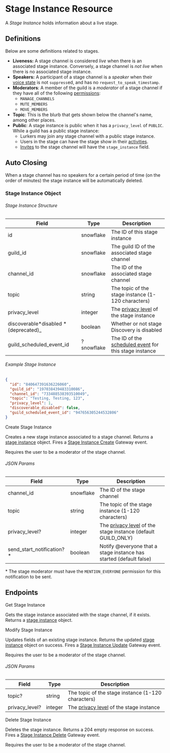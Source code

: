 # Stage Instance Resource

A _Stage Instance_ holds information about a live stage.

## Definitions

Below are some definitions related to stages.

- **Liveness:** A stage channel is considered _live_ when there is an associated stage instance. Conversely, a stage channel is _not live_ when there is no associated stage instance.
- **Speakers:** A participant of a stage channel is a _speaker_ when their [voice state](/resources/voice#voice-state-object)
  is not `suppress`ed, and has no `request_to_speak_timestamp`.
- **Moderators**: A member of the guild is a _moderator_ of a stage channel if they have all of the following [permissions](/topics/permissions#permissions):
  - `MANAGE_CHANNELS`
  - `MUTE_MEMBERS`
  - `MOVE_MEMBERS`
- **Topic**: This is the blurb that gets shown below the channel's name, among other places.
- **Public**: A stage instance is public when it has a `privacy_level` of `PUBLIC`. While a guild has a public stage instance:
  - Lurkers may join any stage channel with a public stage instance.
  - Users in the stage can have the stage show in their [activities](/topics/gateway#presence).
  - [Invites](/resources/invite#invite-object) to the stage channel will have the `stage_instance` field.

## Auto Closing

When a stage channel has no speakers for a certain period of time (on the order of minutes) the stage instance will be automatically deleted.

### Stage Instance Object

###### Stage Instance Structure

| Field                                 | Type       | Description                                                                                                            |
| ------------------------------------- | ---------- | ---------------------------------------------------------------------------------------------------------------------- |
| id                                    | snowflake  | The ID of this stage instance                                                                                          |
| guild_id                              | snowflake  | The guild ID of the associated stage channel                                                                           |
| channel_id                            | snowflake  | The ID of the associated stage channel                                                                                 |
| topic                                 | string     | The topic of the stage instance (1-120 characters)                                                                     |
| privacy_level                         | integer    | The [privacy level](/resources/guild#privacy-level) of the stage instance                                              |
| discoverable*disabled *(deprecated)\_ | boolean    | Whether or not stage Discovery is disabled                                                                             |
| guild_scheduled_event_id              | ?snowflake | The ID of the [scheduled event](/resources/guild-scheduled-event#guild-scheduled-event-object) for this stage instance |

###### Example Stage Instance

```json
{
  "id": "840647391636226060",
  "guild_id": "197038439483310086",
  "channel_id": "733488538393510049",
  "topic": "Testing, Testing, 123",
  "privacy_level": 1,
  "discoverable_disabled": false,
  "guild_scheduled_event_id": "947656305244532806"
}
```

<RouteHeader method="POST" url="/stage-instances" supportsAuditReason>
  Create Stage Instance
</RouteHeader>

Creates a new stage instance associated to a stage channel. Returns a [stage instance](#DOCS_RESOURCES_STAGE_INSTANCE/stage-instance-object) object. Fires a [Stage Instance Create](/topics/gateway-events#stage-instance-create) Gateway event.

Requires the user to be a moderator of the stage channel.

###### JSON Params

| Field                      | Type      | Description                                                                                    |
| -------------------------- | --------- | ---------------------------------------------------------------------------------------------- |
| channel_id                 | snowflake | The ID of the stage channel                                                                    |
| topic                      | string    | The topic of the stage instance (1-120 characters)                                             |
| privacy_level?             | integer   | The [privacy level](/resources/guild#privacy-level) of the stage instance (default GUILD_ONLY) |
| send_start_notification?\* | boolean   | Notify @everyone that a stage instance has started (default false)                             |

\* The stage moderator must have the `MENTION_EVERYONE` permission for this notification to be sent.

## Endpoints

<RouteHeader method="GET" url="/stage-instances/{channel.id}">
  Get Stage Instance
</RouteHeader>

Gets the stage instance associated with the stage channel, if it exists. Returns a [stage instance](#stage-instance-object) object.

<RouteHeader method="PATCH" url="/stage-instances/{channel.id}" supportsAuditReason>
  Modify Stage Instance
</RouteHeader>

Updates fields of an existing stage instance. Returns the updated [stage instance](#stage-instance-object) object on success. Fires a [Stage Instance Update](/topics/gateway-events#stage-instance-update) Gateway event.

Requires the user to be a moderator of the stage channel.

###### JSON Params

| Field          | Type    | Description                                                               |
| -------------- | ------- | ------------------------------------------------------------------------- |
| topic?         | string  | The topic of the stage instance (1-120 characters)                        |
| privacy_level? | integer | The [privacy level](/resources/guild#privacy-level) of the stage instance |

<RouteHeader method="DELETE" url="/stage-instances/{channel.id}" supportsAuditReason>
  Delete Stage Instance
</RouteHeader>

Deletes the stage instance. Returns a 204 empty response on success. Fires a [Stage Instance Delete](/topics/gateway-events#stage-instance-delete) Gateway event.

Requires the user to be a moderator of the stage channel.
